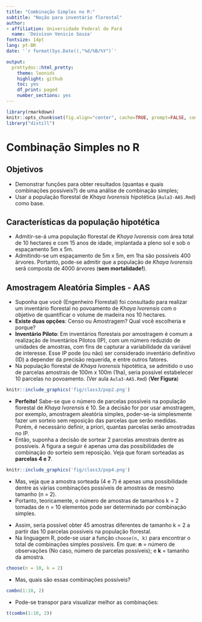 ```yaml
---
title: "Combinação Simples no R:"
subtitle: "Noção para inventário florestal"
author:
- affiliation: Universidade Federal do Pará
  name: 'Deivison Venicio Souza'
fontsize: 14pt
lang: pt-BR
date: '`r format(Sys.Date(),"%d/%B/%Y")`'

output:
  prettydoc::html_pretty:
    theme: leonids
    highlight: github
    toc: yes
    df_print: paged
    number_sections: yes
---
```


```r
library(rmarkdown)
knitr::opts_chunk$set(fig.align="center", cache=TRUE, prompt=FALSE, comment = NA, eval = TRUE)
library("distill")
```

# Combinação Simples no R

## Objetivos

- Demonstrar funções para obter resultados (quantas e quais combinações possíveis?) de uma análise de combinação simples;
- Usar a população florestal de *Khaya Ivorensis* hipotética (`Aula3-AAS.Rmd`) como base.

## Características da população hipotética

- Admitir-se-á uma população florestal de *Khaya Ivorensis* com área total de 10 hectares e com 15 anos de idade, implantada a pleno sol e sob o espaçamento 5m x 5m.
- Admitindo-se um espaçamento de 5m x 5m, em 1ha são possíveis 400 árvores. Portanto, pode-se admitir que a população de *Khaya Ivorensis* será composta de 4000 árvores (**sem mortalidade!**).

## Amostragem Aleatória Simples - AAS

- Suponha que você (Engenheiro Florestal) foi consultado para realizar um inventário florestal no povoamento de *Khaya Ivorensis* com o objetivo de quantificar o volume de madeira nos 10 hectares.
- **Existe duas opções**: Censo ou Amostragem? Qual você escolheria e porque?
- **Inventário Piloto**: Em inventários florestais por amostragem é comum a realização de Inventários Pilotos (IP), com um número reduzido de unidades de amostras, com fins de capturar a variabilidade da variável de interesse. Esse IP pode (ou não) ser considerado inventário definitivo (ID) a depender da precisão requerida, e entre outros fatores.
- Na população florestal de *Khaya Ivorensis* hipotética, se admitido o uso de parcelas amostrais de 100m x 100m (1ha), seria possível estabelecer 10 parcelas no povoamento. (Ver aula `Aula3-AAS.Rmd`) (**Ver Figura**)

```r
knitr::include_graphics('fig/class3/pop2.png')
```

- **Perfeito!** Sabe-se que o número de parcelas possíveis na população florestal de *Khaya Ivorensis* é 10. Se a decisão for por usar amostragem, por exemplo, amostragem aleatória simples, poder-se-ia simplesmente fazer um sorteio sem reposição das parcelas que serão medidas. Porém, é necessário definir, a priori, quantas parcelas serão amostradas no IP.
- Então, suponha a decisão de sortear 2 parcelas amostrais dentre as possíveis. A figura a seguir é apenas uma das possibilidades de combinação do sorteio sem reposição. Veja que foram sorteadas as **parcelas 4 e 7**.

```r
knitr::include_graphics('fig/class3/pop4.png')
```

- Mas, veja que a amostra sorteada (4 e 7) é apenas uma possibilidade dentre as várias combinações possíveis de amostras de mesmo tamanho (n = 2).
- Portanto, teoricamente, o número de amostras de tamanhos k = 2 tomadas de n = 10 elementos pode ser determinado por combinação simples.

\begin{equation*}
\normalsize
C_{n,k} =\frac{n!}{k!(n-k)!} \\~\\~\\
C_{10,2} =\frac{10!}{2!(10-2)!} = \frac{(10).(9).(8!)}{2!(8!)} = \frac{(10).(9)}{2} = \color{blue}{45}
\end{equation*}

- Assim, seria possível obter 45 amostras diferentes de tamanho k = 2 a partir das 10 parcelas possíveis na população florestal.
- Na linguagem R, pode-se usar a função `choose(n, k)` para encontrar o total de combinações simples possíveis. Em que: **n** = número de observações (No caso, número de parcelas possíveis); e **k** = tamanho da amostra.

```r
choose(n = 10, k = 2)
```

- Mas, quais são essas combinações possíveis?

```r
combn(1:10, 2)
```

- Pode-se transpor para visualizar melhor as combinações:

```r
t(combn(1:10, 2))
```

